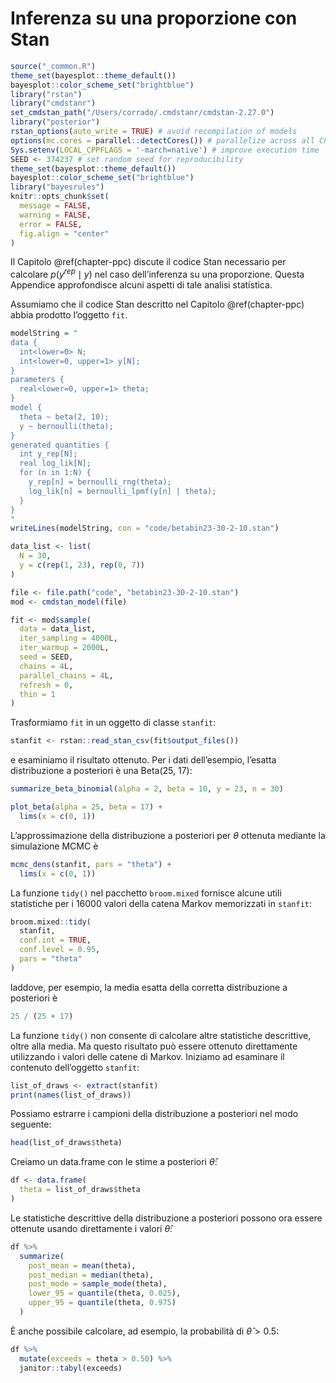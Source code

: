 # Inferenza su una proporzione con Stan {#inference-one-prop}

```r
source("_common.R")
theme_set(bayesplot::theme_default())
bayesplot::color_scheme_set("brightblue") 
library("rstan")
library("cmdstanr")
set_cmdstan_path("/Users/corrado/.cmdstanr/cmdstan-2.27.0")
library("posterior")
rstan_options(auto_write = TRUE) # avoid recompilation of models
options(mc.cores = parallel::detectCores()) # parallelize across all CPUs
Sys.setenv(LOCAL_CPPFLAGS = '-march=native') # improve execution time
SEED <- 374237 # set random seed for reproducibility
theme_set(bayesplot::theme_default())
bayesplot::color_scheme_set("brightblue") 
library("bayesrules")
knitr::opts_chunk$set(
  message = FALSE, 
  warning = FALSE,
  error = FALSE,
  fig.align = "center"
)
```

Il Capitolo \@ref(chapter-ppc) discute il codice Stan necessario per calcolare $p(y^{rep} \mid y)$ nel caso dell'inferenza su una proporzione. Questa Appendice approfondisce alcuni aspetti di tale analisi statistica.

Assumiamo che il codice Stan descritto nel Capitolo \@ref(chapter-ppc) abbia prodotto l'oggetto `fit`.
```r
modelString = "
data {
  int<lower=0> N;
  int<lower=0, upper=1> y[N];
}
parameters {
  real<lower=0, upper=1> theta;
}
model {
  theta ~ beta(2, 10);
  y ~ bernoulli(theta);
}
generated quantities {
  int y_rep[N];
  real log_lik[N];
  for (n in 1:N) {
    y_rep[n] = bernoulli_rng(theta);
    log_lik[n] = bernoulli_lpmf(y[n] | theta);
  }
}
"
writeLines(modelString, con = "code/betabin23-30-2-10.stan")

data_list <- list(
  N = 30,
  y = c(rep(1, 23), rep(0, 7))
)

file <- file.path("code", "betabin23-30-2-10.stan")
mod <- cmdstan_model(file)

fit <- mod$sample(
  data = data_list,
  iter_sampling = 4000L,
  iter_warmup = 2000L,
  seed = SEED,
  chains = 4L,
  parallel_chains = 4L,
  refresh = 0,
  thin = 1
)
```

Trasformiamo `fit` in un oggetto di classe `stanfit`:

```r
stanfit <- rstan::read_stan_csv(fit$output_files())
```

\noindent
e esaminiamo il risultato ottenuto. Per i dati dell'esempio, l'esatta distribuzione a posteriori è una Beta(25, 17):

```r
summarize_beta_binomial(alpha = 2, beta = 10, y = 23, n = 30)
```

```r
plot_beta(alpha = 25, beta = 17) + 
  lims(x = c(0, 1))
```

\noindent
L'approssimazione della distribuzione a posteriori per $\theta$ ottenuta mediante la simulazione MCMC è

```r
mcmc_dens(stanfit, pars = "theta") + 
  lims(x = c(0, 1))
```

La funzione `tidy()` nel pacchetto `broom.mixed` fornisce alcune utili statistiche per i 16000 valori della catena Markov memorizzati in `stanfit`:

```r
broom.mixed::tidy(
  stanfit, 
  conf.int = TRUE, 
  conf.level = 0.95, 
  pars = "theta"
)
```

\noindent
laddove, per esempio, la media esatta della corretta distribuzione a posteriori  è

```r
25 / (25 + 17)
```

La funzione `tidy()` non consente di calcolare altre statistiche descrittive, oltre alla media. Ma questo risultato può essere ottenuto direttamente utilizzando i valori delle catene di Markov. Iniziamo ad esaminare il contenuto dell'oggetto `stanfit`:

```r
list_of_draws <- extract(stanfit)
print(names(list_of_draws))
```

\noindent
Possiamo estrarre i campioni della distribuzione a posteriori nel modo seguente:

```r
head(list_of_draws$theta)
```

\noindent
Creiamo un data.frame con le stime a posteriori $\hat{\theta}$:

```r
df <- data.frame(
  theta = list_of_draws$theta
)
```

\noindent
Le statistiche descrittive della distribuzione a posteriori possono ora essere ottenute usando direttamente i valori $\hat{\theta}$:

```r
df %>% 
  summarize(
    post_mean = mean(theta), 
    post_median = median(theta),
    post_mode = sample_mode(theta),
    lower_95 = quantile(theta, 0.025),
    upper_95 = quantile(theta, 0.975)
  )
```

\noindent
È anche possibile calcolare, ad esempio, la probabilità di $\hat{\theta} > 0.5$:

```r
df %>% 
  mutate(exceeds = theta > 0.50) %>% 
  janitor::tabyl(exceeds)
```



